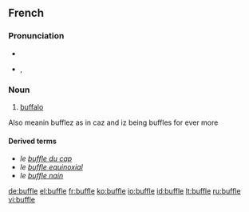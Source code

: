 ==French==

===Pronunciation===
* {{audio|Fr-buffle.ogg|audio}}
* {{IPA|lang=fr|/byfl/}}, {{SAMPA|/byfl/}}

===Noun===
{{fr-noun|m}}

# [[buffalo]]
Also meanin bufflez as in caz and iz being buffles for ever more

====Derived terms====
* ''le [[buffle du cap]]''
* ''le [[buffle equinoxial]]''
* ''le [[buffle nain]]''

[[de:buffle]]
[[el:buffle]]
[[fr:buffle]]
[[ko:buffle]]
[[io:buffle]]
[[id:buffle]]
[[lt:buffle]]
[[ru:buffle]]
[[vi:buffle]]